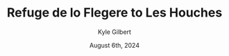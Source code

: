 ---
author: Kyle Gilbert
date: August 6th, 2024
id: d4i7prpm5E
parent: bQZ6JTM4hJ
route: tour-du-mont-blanc-2024/16719616815
gain: 2899
loss: 5759
miles: 11.65
time: 6,21
categories: stage
title: Refuge de lo Flegere to Les Houches
readOnly: true
---